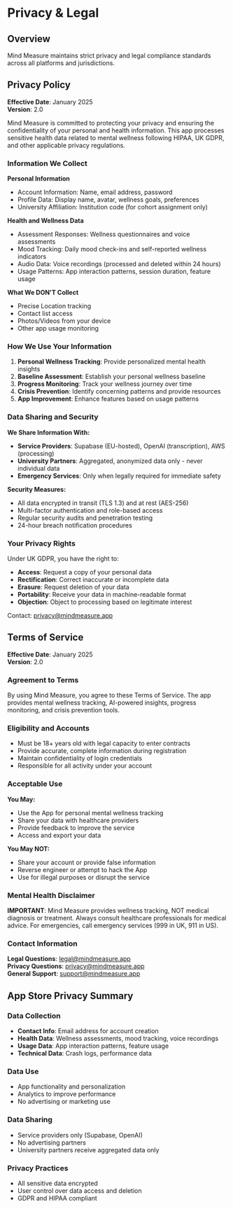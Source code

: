 # Privacy & Legal

## Overview

Mind Measure maintains strict privacy and legal compliance standards across all platforms and jurisdictions.

## Privacy Policy

**Effective Date**: January 2025  
**Version**: 2.0

Mind Measure is committed to protecting your privacy and ensuring the confidentiality of your personal and health information. This app processes sensitive health data related to mental wellness following HIPAA, UK GDPR, and other applicable privacy regulations.

### Information We Collect

**Personal Information**
- Account Information: Name, email address, password
- Profile Data: Display name, avatar, wellness goals, preferences
- University Affiliation: Institution code (for cohort assignment only)

**Health and Wellness Data**
- Assessment Responses: Wellness questionnaires and voice assessments
- Mood Tracking: Daily mood check-ins and self-reported wellness indicators
- Audio Data: Voice recordings (processed and deleted within 24 hours)
- Usage Patterns: App interaction patterns, session duration, feature usage

**What We DON'T Collect**
- Precise Location tracking
- Contact list access
- Photos/Videos from your device
- Other app usage monitoring

### How We Use Your Information

1. **Personal Wellness Tracking**: Provide personalized mental health insights
2. **Baseline Assessment**: Establish your personal wellness baseline
3. **Progress Monitoring**: Track your wellness journey over time
4. **Crisis Prevention**: Identify concerning patterns and provide resources
5. **App Improvement**: Enhance features based on usage patterns

### Data Sharing and Security

**We Share Information With:**
- **Service Providers**: Supabase (EU-hosted), OpenAI (transcription), AWS (processing)
- **University Partners**: Aggregated, anonymized data only - never individual data
- **Emergency Services**: Only when legally required for immediate safety

**Security Measures:**
- All data encrypted in transit (TLS 1.3) and at rest (AES-256)
- Multi-factor authentication and role-based access
- Regular security audits and penetration testing
- 24-hour breach notification procedures

### Your Privacy Rights

Under UK GDPR, you have the right to:
- **Access**: Request a copy of your personal data
- **Rectification**: Correct inaccurate or incomplete data
- **Erasure**: Request deletion of your data
- **Portability**: Receive your data in machine-readable format
- **Objection**: Object to processing based on legitimate interest

Contact: privacy@mindmeasure.app

## Terms of Service

**Effective Date**: January 2025  
**Version**: 2.0

### Agreement to Terms

By using Mind Measure, you agree to these Terms of Service. The app provides mental wellness tracking, AI-powered insights, progress monitoring, and crisis prevention tools.

### Eligibility and Accounts

- Must be 18+ years old with legal capacity to enter contracts
- Provide accurate, complete information during registration
- Maintain confidentiality of login credentials
- Responsible for all activity under your account

### Acceptable Use

**You May:**
- Use the App for personal mental wellness tracking
- Share your data with healthcare providers
- Provide feedback to improve the service
- Access and export your data

**You May NOT:**
- Share your account or provide false information
- Reverse engineer or attempt to hack the App
- Use for illegal purposes or disrupt the service

### Mental Health Disclaimer

**IMPORTANT**: Mind Measure provides wellness tracking, NOT medical diagnosis or treatment. Always consult healthcare professionals for medical advice. For emergencies, call emergency services (999 in UK, 911 in US).

### Contact Information

**Legal Questions**: legal@mindmeasure.app  
**Privacy Questions**: privacy@mindmeasure.app  
**General Support**: support@mindmeasure.app

## App Store Privacy Summary

### Data Collection
- **Contact Info**: Email address for account creation
- **Health Data**: Wellness assessments, mood tracking, voice recordings
- **Usage Data**: App interaction patterns, feature usage
- **Technical Data**: Crash logs, performance data

### Data Use
- App functionality and personalization
- Analytics to improve performance
- No advertising or marketing use

### Data Sharing
- Service providers only (Supabase, OpenAI)
- No advertising partners
- University partners receive aggregated data only

### Privacy Practices
- All sensitive data encrypted
- User control over data access and deletion
- GDPR and HIPAA compliant
